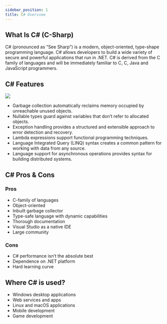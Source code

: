 ```yaml
---
sidebar_position: 1
title: C# Overview
---
```



## What Is C# (C-Sharp)

C# (pronounced as “See Sharp”) is a modern, object-oriented, type-shape programming language. C# allows developers to build a wide variety of secure and powerful applications that run in .NET. C# is derived from the C family of languages ​​and will be immediately familiar to C, C, Java and JavaScript programmers.

## C# Features

<Img src="/tutsnips/img/tutorial/c-sharp-tut/c-sharp-features.jpg" />     

<List lst="features">

- Garbage collection automatically reclaims memory occupied by unreachable unused objects.
- Nullable types guard against variables that don’t refer to allocated objects.
- Exception handling provides a structured and extensible approach to error detection and recovery.
- Lambda expressions support functional programming techniques.
- Language Integrated Query (LINQ) syntax creates a common pattern for working with data from any source.
- Language support for asynchronous operations provides syntax for building distributed systems.

</List>

## C# Pros & Cons

### Pros

<List lst="props">

- C-family of languages
- Object-oriented
- Inbuilt garbage collector
- Type-safe language with dynamic capabilities
- Thorough documentation
- Visual Studio as a native IDE
- Large community

</List>

### Cons

<List lst="cons">

- C# performance isn’t the absolute best
- Dependence on .NET platform
- Hard learning curve

</List>

## Where C# is used?

<List lst="used">

- Windows desktop applications
- Web services and apps
- Linux and macOS applications
- Mobile development
- Game development

</List>
